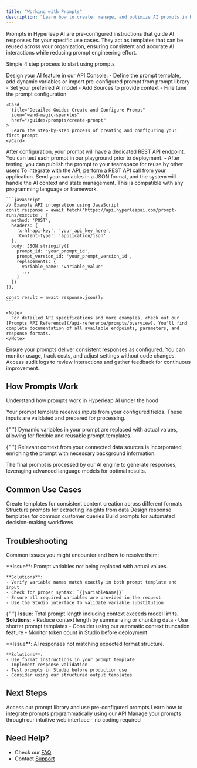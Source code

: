 ```yaml
---
title: "Working with Prompts"
description: "Learn how to create, manage, and optimize AI prompts in Hyperleap AI"
---
```


Prompts in Hyperleap AI are pre-configured instructions that guide AI responses for your specific use cases. They act as templates that can be reused across your organization, ensuring consistent and accurate AI interactions while reducing prompt engineering effort.

Simple 4 step process to start using prompts

<Steps>
  <Step title="Create and Configure">
    Design your AI feature in our API Console.
    - Define the prompt template, add dynamic variables or import pre-configured prompt from prompt library
    - Set your preferred AI model
    - Add Sources to provide context
    - Fine tune the prompt configuration

    <Card
      title="Detailed Guide: Create and Configure Prompt"
      icon="wand-magic-sparkles"
      href="/guides/prompts/create-prompt"
    >
      Learn the step-by-step process of creating and configuring your first prompt
    </Card>

  </Step>

  <Step title="Save and Test">
    After configuration, your prompt will have a dedicated REST API endpoint. You can test each prompt in our playground prior to deployment.
    - After testing, you can publish the prompt to your teamspace for reuse by other users

  </Step>

  <Step title="Integrate via API">
    To integrate with the API, perform a REST API call from your application. Send your variables in a JSON format, and the system will handle the AI context and state management. This is compatible with any programming language or framework.

    ```javascript
    // Example API integration using JavaScript
    const response = await fetch('https://api.hyperleapai.com/prompt-runs/execute', {
      method: 'POST',
      headers: {
        'x-hl-api-key': 'your_api_key_here',
        'Content-Type': 'application/json'
      },
      body: JSON.stringify({
        prompt_id: 'your_prompt_id',
        prompt_version_id: 'your_prompt_version_id',
        replacements: {
          variable_name: 'variable_value'
          ...
        }
      })
    });

    const result = await response.json();
    ```

    <Note>
      For detailed API specifications and more examples, check out our [Prompts API Reference](/api-reference/prompts/overview). You'll find complete documentation of all available endpoints, parameters, and response formats.
    </Note>

  </Step>

  <Step title="Deploy and Monitor">
    Ensure your prompts deliver consistent responses as configured. You can monitor usage, track costs, and adjust settings without code changes. Access audit logs to review interactions and gather feedback for continuous improvement.
  </Step>
</Steps>

## How Prompts Work

Understand how prompts work in Hyperleap AI under the hood

<CardGroup cols={2}>
  <Card title="Input Processing" icon="inbox-in">
    Your prompt template receives inputs from your configured fields. These inputs are validated and prepared for processing.
  </Card>

{" "}
<Card title="Variable Substitution" icon="arrows-rotate">
  Dynamic variables in your prompt are replaced with actual values, allowing for
  flexible and reusable prompt templates.
</Card>

{" "}
<Card title="Context Integration" icon="database">
  Relevant context from your connected data sources is incorporated, enriching
  the prompt with necessary background information.
</Card>

  <Card title="AI Processing" icon="microchip">
    The final prompt is processed by our AI engine to generate responses, leveraging advanced language models for optimal results.
  </Card>
</CardGroup>

## Common Use Cases

<CardGroup cols={2}>
  <Card title="Content Generation">
    Create templates for consistent content creation across different formats
  </Card>
  <Card title="Data Analysis">
    Structure prompts for extracting insights from data
  </Card>
  <Card title="Customer Support">
    Design response templates for common customer queries
  </Card>
  <Card title="Process Automation">
    Build prompts for automated decision-making workflows
  </Card>
</CardGroup>

## Troubleshooting

Common issues you might encounter and how to resolve them:

<AccordionGroup>
  <Accordion title="Variable Substitution Errors">
    **Issue**: Prompt variables not being replaced with actual values.
    
    **Solutions**:
    - Verify variable names match exactly in both prompt template and input
    - Check for proper syntax: `{{variableName}}`
    - Ensure all required variables are provided in the request
    - Use the Studio interface to validate variable substitution
  </Accordion>

{" "}
<Accordion title="Context Length Exceeded">
  **Issue**: Total prompt length including context exceeds model limits.
  **Solutions**: - Reduce context length by summarizing or chunking data - Use
  shorter prompt templates - Consider using our automatic context truncation
  feature - Monitor token count in Studio before deployment
</Accordion>

  <Accordion title="Response Format Mismatch">
    **Issue**: AI responses not matching expected format structure.
    
    **Solutions**:
    - Use format instructions in your prompt template
    - Implement response validation
    - Test prompts in Studio before production use
    - Consider using our structured output templates
  </Accordion>
</AccordionGroup>

## Next Steps

<CardGroup cols={3}>
  <Card
    title="Prompt Library"
    icon="wand-magic-sparkles"
    href="https://studio.hyperleapai.com/prompt-library"
  >
    Access our prompt library and use pre-configured prompts
  </Card>
  <Card
    title="API Reference"
    icon="code"
    href="/api-reference/prompts/overview"
  >
    Learn how to integrate prompts programmatically using our API
  </Card>
  <Card
    title="Hyperleap AI Studio"
    icon="browser"
    href="https://studio.hyperleapai.com"
  >
    Manage your prompts through our intuitive web interface - no coding required
  </Card>
</CardGroup>

## Need Help?

- Check our [FAQ](/guides/faq)
- Contact [Support](mailto:support@hyperleap.ai)
